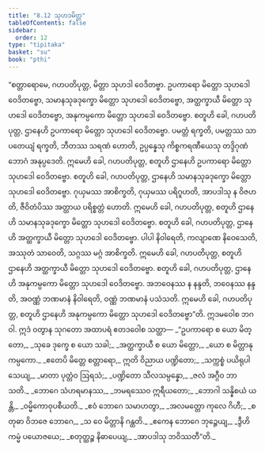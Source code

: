 ```yaml
---
title: "8.12 သုဟဒမိတ္တ"
tableOfContents: false
sidebar:
  order: 12
type: "tipitaka"
basket: "su"
book: "pthi"
---
```



<DynamicBreadcrumb />

<Division number="260" book="pthi" e="ch" v="8" p="152">

<Paragraph number="612" book="pthi">
“စတ္တာရောမေ, ဂဟပတိပုတ္တ, မိတ္တာ သုဟဒါ ဝေဒိတဗ္ဗာ. ဥပကာရော မိတ္တော သုဟဒေါ ဝေဒိတဗ္ဗော, သမာနသုခဒုက္ခော မိတ္တော သုဟဒေါ ဝေဒိတဗ္ဗော, အတ္ထက္ခာယီ မိတ္တော သုဟဒေါ ဝေဒိတဗ္ဗော, အနုကမ္ပကော မိတ္တော သုဟဒေါ ဝေဒိတဗ္ဗော.
</Paragraph>

</Division>
<Division number="261" book="pthi" e="ch" v="8" p="152">

<Paragraph number="613" book="pthi">
စတူဟိ ခေါ, ဂဟပတိပုတ္တ, ဌာနေဟိ ဥပကာရော မိတ္တော သုဟဒေါ ဝေဒိတဗ္ဗော. ပမတ္တံ ရက္ခတိ, ပမတ္တဿ သာပတေယျံ ရက္ခတိ, ဘီတဿ သရဏံ ဟောတိ, ဥပ္ပန္နေသု ကိစ္စကရဏီယေသု တဒ္ဒိဂုဏံ ဘောဂံ အနုပ္ပဒေတိ. ဣမေဟိ ခေါ, ဂဟပတိပုတ္တ, စတူဟိ ဌာနေဟိ ဥပကာရော မိတ္တော သုဟဒေါ ဝေဒိတဗ္ဗော.
</Paragraph>

</Division>
<Division number="262" book="pthi" e="ch" v="8" p="152">

<Paragraph number="614" book="pthi">
စတူဟိ ခေါ, ဂဟပတိပုတ္တ, ဌာနေဟိ သမာနသုခဒုက္ခော မိတ္တော သုဟဒေါ ဝေဒိတဗ္ဗော. ဂုယှမဿ အာစိက္ခတိ, ဂုယှမဿ ပရိဂူဟတိ, အာပဒါသု န ဝိဇဟတိ, ဇီဝိတံပိဿ အတ္ထာယ ပရိစ္စတ္တံ ဟောတိ. ဣမေဟိ ခေါ, ဂဟပတိပုတ္တ, စတူဟိ ဌာနေဟိ သမာနသုခဒုက္ခော မိတ္တော သုဟဒေါ ဝေဒိတဗ္ဗော.
</Paragraph>

</Division>
<Division number="263" book="pthi" e="ch" v="8" p="153">

<Paragraph number="615" book="pthi">
စတူဟိ ခေါ, ဂဟပတိပုတ္တ, ဌာနေဟိ အတ္ထက္ခာယီ မိတ္တော သုဟဒေါ ဝေဒိတဗ္ဗော. ပါပါ နိဝါရေတိ, ကလျာဏေ နိဝေသေတိ, အဿုတံ သာဝေတိ, သဂ္ဂဿ မဂ္ဂံ အာစိက္ခတိ. ဣမေဟိ ခေါ, ဂဟပတိပုတ္တ, စတူဟိ ဌာနေဟိ အတ္ထက္ခာယီ မိတ္တော သုဟဒေါ ဝေဒိတဗ္ဗော.
</Paragraph>

</Division>
<Division number="264" book="pthi" e="ch" v="8" p="153">

<Paragraph number="616" book="pthi">
စတူဟိ ခေါ, ဂဟပတိပုတ္တ, ဌာနေဟိ အနုကမ္ပကော မိတ္တော သုဟဒေါ ဝေဒိတဗ္ဗော. အဘဝေနဿ န နန္ဒတိ, ဘဝေနဿ နန္ဒတိ, အဝဏ္ဏံ ဘဏမာနံ နိဝါရေတိ, ဝဏ္ဏံ ဘဏမာနံ ပသံသတိ. ဣမေဟိ ခေါ, ဂဟပတိပုတ္တ, စတူဟိ ဌာနေဟိ အနုကမ္ပကော မိတ္တော သုဟဒေါ ဝေဒိတဗ္ဗော”တိ.
</Paragraph>

</Division>
<Division number="265" book="pthi" e="ch" v="8" p="153">

<Paragraph number="617" book="pthi">
ဣဒမဝေါစ ဘဂဝါ. ဣဒံ ဝတွာန သုဂတော အထာပရံ ဧတဒဝေါစ သတ္ထာ—
</Paragraph>

<Paragraph number="618" type="verses" book="pthi">
_“ဥပကာရော စ ယော မိတ္တော,_  
_သုခေ ဒုက္ခေ စ ယော သခါ;_  
_အတ္ထက္ခာယီ စ ယော မိတ္တော,_  
_ယော စ မိတ္တာနုကမ္ပကော._  

</Paragraph>

<Paragraph number="619" type="verses" book="pthi">
_ဧတေပိ မိတ္တေ စတ္တာရော,_  
ဣတိ ဝိညာယ ပဏ္ဍိတော;_  
_သက္ကစ္စံ ပယိရုပါသေယျ,_  
_မာတာ ပုတ္တံဝ ဩရသံ;_  
_ပဏ္ဍိတော သီလသမ္ပန္နော,_  
_ဇလံ အဂ္ဂီဝ ဘာသတိ._  

</Paragraph>

<Paragraph number="620" type="verses" book="pthi">
_ဘောဂေ သံဟရမာနဿ,_  
_ဘမရဿေဝ ဣရီယတော;_  
_ဘောဂါ သန္နိစယံ ယန္တိ,_  
_ဝမ္မိကောဝုပစီယတိ._  

</Paragraph>

<Paragraph number="621" type="verses" book="pthi">
_ဧဝံ ဘောဂေ သမာဟတွာ,_  
_အလမတ္တော ကုလေ ဂိဟီ;_  
_စတုဓာ ဝိဘဇေ ဘောဂေ,_  
_သ ဝေ မိတ္တာနိ ဂန္ထတိ._  

</Paragraph>

<Paragraph number="622" type="verses" book="pthi">
_ဧကေန ဘောဂေ ဘုဉ္ဇေယျ,_  
_ဒွီဟိ ကမ္မံ ပယောဇယေ;_  
_စတုတ္ထဉ္စ နိဓာပေယျ,_  
_အာပဒါသု ဘဝိဿတီ”တိ._
</Paragraph>
</Division>